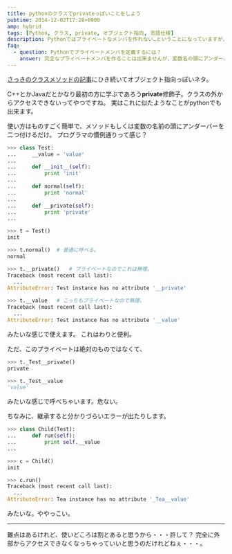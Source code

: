 ```yaml
---
title: pythonのクラスでprivateっぽいことをしよう
pubtime: 2014-12-02T17:28+0900
amp: hybrid
tags: [Python, クラス, private, オブジェクト指向, 言語仕様]
description: Pythonではプライベートなメンバを作れない…ということになっていますが、一応似たような事は可能です。この記事では、プライベートっぽいメンバの定義の仕方と、その挙動を解説しています。
faq:
  - question: Pythonでプライベートメンバを定義するには？
    answer: 完全なプライベートメンバを作ることは出来ませんが、変数名の頭にアンダーバーを2つ付けることでそれっぽいものを作ることは出来ます。
---
```


[さっきのクラスメソッドの記事](/blog/2014/12/python-classmethod)にひき続いてオブジェクト指向っぽいネタ。

C++とかJavaだとかなり最初の方に学ぶであろう<strong>private</strong>修飾子。クラスの外からアクセスできないってやつですね。
実はこれに似たようなことがpythonでも出来ます。

使い方はものすごく簡単で、メソッドもしくは変数の名前の頭にアンダーバーを二つ付けるだけ。
プログラマの慣例通りって感じ？

``` python
>>> class Test:
... 	__value = 'value'
... 
... 	def __init__(self):
... 		print 'init'
... 
... 	def normal(self):
... 		print 'normal'
... 
... 	def __private(self):
... 		print 'private'
... 

>>> t = Test()
init

>>> t.normal()	# 普通に呼べる。
normal

>>> t.__private()	# プライベートなのでこれは無理。
Traceback (most recent call last):
  ...
AttributeError: Test instance has no attribute '__private'

>>> t.__value	# こっちもプライベートなので無理。
Traceback (most recent call last):
  ...
AttributeError: Test instance has no attribute '__value'
```
みたいな感じで使えます。
これはわりと便利。

ただ、このプライベートは絶対のものではなくて、
``` python
>>> t._Test__private()
private

>>> t._Test__value
'value'
```
みたいな感じで呼べちゃいます。危ない。

ちなみに、継承すると分かりづらいエラーが出たりします。
``` python
>>> class Child(Test):
... 	def run(self):
... 		print self.__value
...

>>> c = Child()
init

>>> c.run()
Traceback (most recent call last):
  ...
AttributeError: Tea instance has no attribute '_Tea__value'
```
みたいな。ややっこい。

---

難点はあるけれど、使いどころは割とあると思うから・・・許して？
完全に外部からアクセスできなくなっちゃっていいと思うのだけれどねぇ・・・。

